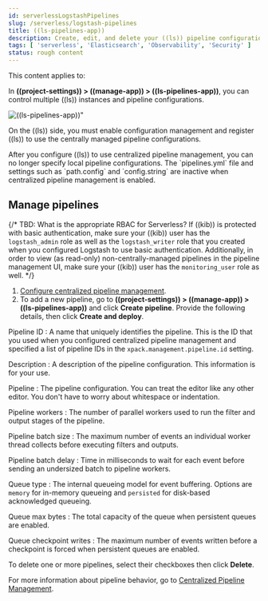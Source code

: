 ```yaml
---
id: serverlessLogstashPipelines
slug: /serverless/logstash-pipelines
title: ((ls-pipelines-app))
description: Create, edit, and delete your ((ls)) pipeline configurations.
tags: [ 'serverless', 'Elasticsearch', 'Observability', 'Security' ]
status: rough content
---
```



<RoughContent />

This content applies to: <DocBadge template="elasticsearch" slug="/serverless/elasticsearch/what-is-elasticsearch-serverless" /> <DocBadge template="observability" slug="/serverless/observability/what-is-observability-serverless" /> <DocBadge template="security" slug="/serverless/security/what-is-security-serverless" /> 

In **((project-settings)) > ((manage-app)) > ((ls-pipelines-app))**, you can control multiple ((ls)) instances and pipeline configurations.

![((ls-pipelines-app))"](images/logstash-pipelines-management.png)

On the ((ls)) side, you must enable configuration management and register ((ls)) to use the centrally managed pipeline configurations.

<DocCallOut color="warning" title="">
After you configure ((ls)) to use centralized pipeline management, you can no longer specify local pipeline configurations.
The `pipelines.yml` file and settings such as `path.config` and `config.string` are inactive when centralized pipeline management is enabled.
</DocCallOut>

## Manage pipelines

{/* 
TBD: What is the appropriate RBAC for Serverless?
If ((kib)) is protected with basic authentication, make sure your ((kib)) user has
the `logstash_admin` role as well as the `logstash_writer` role that you created
when you configured Logstash to use basic authentication. Additionally,
in order to view (as read-only) non-centrally-managed pipelines in the pipeline management
UI, make sure your ((kib)) user has the `monitoring_user` role as well.
*/}

1. [Configure centralized pipeline management](((logstash-ref))/configuring-centralized-pipelines.html).
1. To add a new pipeline, go to **((project-settings)) > ((manage-app)) > ((ls-pipelines-app))** and click **Create pipeline**. Provide the following details, then click **Create and deploy**.

Pipeline ID
: A name that uniquely identifies the pipeline.
  This is the ID that you used when you configured centralized pipeline management and specified a list of pipeline IDs in the `xpack.management.pipeline.id` setting.

Description
: A description of the pipeline configuration. This information is for your use.

Pipeline
: The pipeline configuration.
  You can treat the editor like any other editor.
  You don't have to worry about whitespace or indentation.

Pipeline workers
: The number of parallel workers used to run the filter and output stages of the pipeline. 

Pipeline batch size
: The maximum number of events an individual worker thread collects before
executing filters and outputs.

Pipeline batch delay
: Time in milliseconds to wait for each event before sending an undersized
batch to pipeline workers.

Queue type
: The internal queueing model for event buffering.
  Options are `memory` for in-memory queueing and `persisted` for disk-based acknowledged queueing.

Queue max bytes
: The total capacity of the queue when persistent queues are enabled.

Queue checkpoint writes
: The maximum number of events written before a checkpoint is forced when
persistent queues are enabled.

To delete one or more pipelines, select their checkboxes then click **Delete**.

For more information about pipeline behavior, go to [Centralized Pipeline Management](((logstash-ref))/logstash-centralized-pipeline-management.html#_pipeline_behavior).
